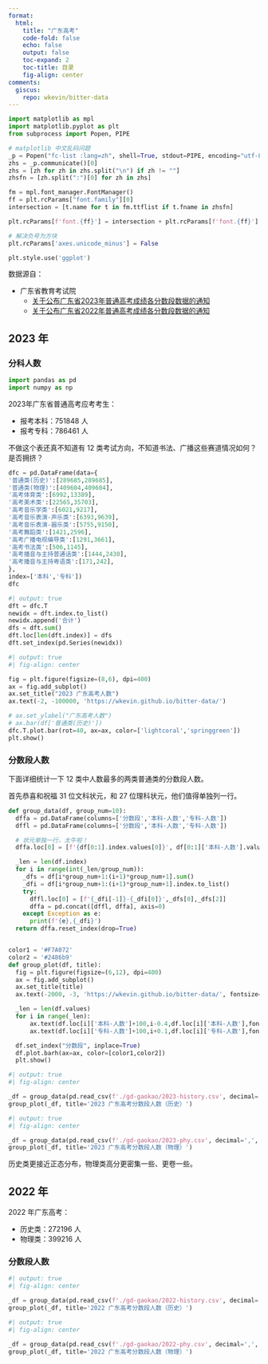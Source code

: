 ```yaml
---
format: 
  html:
    title: "广东高考"
    code-fold: false
    echo: false
    output: false
    toc-expand: 2
    toc-title: 目录
    fig-align: center
comments:
  giscus: 
    repo: wkevin/bitter-data
---
```


```python
import matplotlib as mpl
import matplotlib.pyplot as plt
from subprocess import Popen, PIPE

# matplotlib 中文乱码问题
_p = Popen("fc-list :lang=zh", shell=True, stdout=PIPE, encoding="utf-8")
zhs = _p.communicate()[0]
zhs = [zh for zh in zhs.split("\n") if zh != ""]
zhsfn = [zh.split(":")[0] for zh in zhs]

fm = mpl.font_manager.FontManager()
ff = plt.rcParams["font.family"][0]
intersection = [t.name for t in fm.ttflist if t.fname in zhsfn] 

plt.rcParams[f'font.{ff}'] = intersection + plt.rcParams[f'font.{ff}'] 

# 解决负号为方块
plt.rcParams['axes.unicode_minus'] = False 

plt.style.use('ggplot')
```

数据源自：

- 广东省教育考试院
  - [关于公布广东省2023年普通高考成绩各分数段数据的通知](https://eea.gd.gov.cn/zwgk_tjxx/content/post_4207233.html)
  - [关于公布广东省2022年普通高考成绩各分数段数据的通知](https://eea.gd.gov.cn/zwgk_tjxx/content/post_3986282.html)

## 2023 年

### 分科人数


```python
import pandas as pd
import numpy as np
```

2023年广东省普通高考应考考生：

- 报考本科：751848 人
- 报考专科：786461 人

不做这个表还真不知道有 12 类考试方向，不知道书法、广播这些赛道情况如何？是否拥挤？


```python
dfc = pd.DataFrame(data={
'普通类(历史)':[289685,289685],
'普通类(物理)':[409604,409604],
'高考体育类':[6992,13389],
'高考美术类':[22565,35703],
'高考音乐学类':[6021,9217],
'高考音乐表演-声乐类':[6393,9639],
'高考音乐表演-器乐类':[5755,9150],
'高考舞蹈类':[1421,2596],
'高考广播电视编导类':[1291,3661],
'高考书法类':[506,1145],
'高考播音与主持普通话类':[1444,2430],
'高考播音与主持粤语类':[171,242],
},
index=['本科','专科'])
dfc
```


```python
#| output: true
dft = dfc.T
newidx = dft.index.to_list()
newidx.append('合计')
dfs = dft.sum()
dft.loc[len(dft.index)] = dfs
dft.set_index(pd.Series(newidx))
```


```python
#| output: true
#| fig-align: center

fig = plt.figure(figsize=(8,6), dpi=400)
ax = fig.add_subplot()
ax.set_title("2023 广东高考人数")
ax.text(-2, -100000, 'https://wkevin.github.io/bitter-data/')

# ax.set_ylabel("广东高考人数")
# ax.bar(df['普通类(历史)'])
dfc.T.plot.bar(rot=40, ax=ax, color=['lightcoral','springgreen'])
plt.show()
```

### 分数段人数

下面详细统计一下 12 类中人数最多的两类普通类的分数段人数。

首先恭喜和祝福 31 位文科状元，和 27 位理科状元，他们值得单独列一行。


```python
def group_data(df, group_num=10):
  dffa = pd.DataFrame(columns=['分数段','本科-人数','专科-人数'])
  dffl = pd.DataFrame(columns=['分数段','本科-人数','专科-人数'])

  # 状元单独一行，太牛啦！
  dffa.loc[0] = [f'{df[0:1].index.values[0]}', df[0:1]['本科-人数'].values[0], df[0:1]['专科-人数'].values[0]]

  _len = len(df.index)
  for i in range(int(_len/group_num)):
    _dfs = df[i*group_num+1:(i+1)*group_num+1].sum()
    _dfi = df[i*group_num+1:(i+1)*group_num+1].index.to_list()
    try:
      dffl.loc[0] = [f'{_dfi[-1]}-{_dfi[0]}',_dfs[0],_dfs[2]]
      dffa = pd.concat([dffl, dffa], axis=0)
    except Exception as e:
      print(f'{e},{_dfi}')
  return dffa.reset_index(drop=True)


color1 = '#F7A072'
color2 = '#2486b9'
def group_plot(df, title):
  fig = plt.figure(figsize=(6,12), dpi=400)
  ax = fig.add_subplot()
  ax.set_title(title)
  ax.text(-2000, -3, 'https://wkevin.github.io/bitter-data/', fontsize=6)

  _len = len(df.values)
  for i in range(_len):
      ax.text(df.loc[i]['本科-人数']+100,i-0.4,df.loc[i]['本科-人数'],fontsize=4,color=color1)
      ax.text(df.loc[i]['专科-人数']+100,i+0.1,df.loc[i]['专科-人数'],fontsize=4,color=color2)

  df.set_index("分数段", inplace=True)
  df.plot.barh(ax=ax, color=[color1,color2])
  plt.show()
```


```python
#| output: true
#| fig-align: center

_df = group_data(pd.read_csv(f'./gd-gaokao/2023-history.csv', decimal=',', index_col=0))
group_plot(_df, title='2023 广东高考分数段人数（历史）')
```


```python
#| output: true
#| fig-align: center

_df = group_data(pd.read_csv(f'./gd-gaokao/2023-phy.csv', decimal=',', index_col=0))
group_plot(_df, title='2023 广东高考分数段人数（物理）')
```

历史类更接近正态分布，物理类高分更密集一些、更卷一些。

## 2022 年

2022 年广东高考：

- 历史类：272196 人
- 物理类：399216 人

### 分数段人数


```python
#| output: true
#| fig-align: center

_df = group_data(pd.read_csv(f'./gd-gaokao/2022-history.csv', decimal=',', index_col=0))
group_plot(_df, title='2022 广东高考分数段人数（历史）')
```


```python
#| output: true
#| fig-align: center

_df = group_data(pd.read_csv(f'./gd-gaokao/2022-phy.csv', decimal=',', index_col=0))
group_plot(_df, title='2022 广东高考分数段人数（物理）')
```